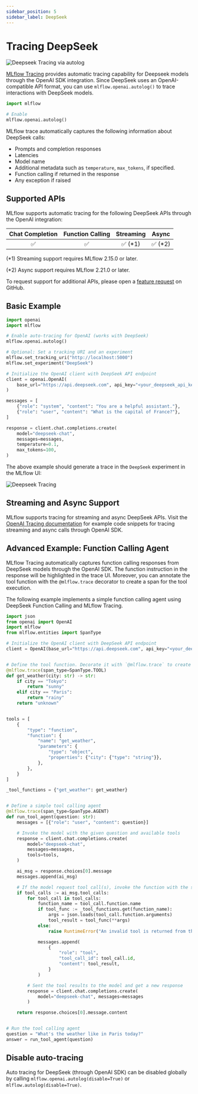 ```yaml
---
sidebar_position: 5
sidebar_label: DeepSeek
---
```


# Tracing DeepSeek

![Deepseek Tracing via autolog](/images/llms/deepseek/deepseek-tracing-agent.png)


[MLflow Tracing](../) provides automatic tracing capability for Deepseek models through the OpenAI SDK integration. Since DeepSeek uses an OpenAI-compatible API format, you can use `mlflow.openai.autolog()` to trace interactions with DeepSeek models.

```python
import mlflow

# Enable
mlflow.openai.autolog()
```

MLflow trace automatically captures the following information about DeepSeek calls:
- Prompts and completion responses
- Latencies
- Model name
- Additional metadata such as `temperature`, `max_tokens`, if specified.
- Function calling if returned in the response
- Any exception if raised


## Supported APIs

MLflow supports automatic tracing for the following DeepSeek APIs through the OpenAI integration:

| Chat Completion | Function Calling | Streaming | Async |
|:--:|:--:|:--:|:--:|
|✅|✅|✅ (*1)|✅ (*2)|

(*1) Streaming support requires MLflow 2.15.0 or later.

(*2) Async support requires MLflow 2.21.0 or later.

To request support for additional APIs, please open a [feature request](https://github.com/mlflow/mlflow/issues/new?assignees=&labels=enhancement&projects=&template=feature_request_template.yaml) on GitHub.

## Basic Example

```python
import openai
import mlflow

# Enable auto-tracing for OpenAI (works with DeepSeek)
mlflow.openai.autolog()

# Optional: Set a tracking URI and an experiment
mlflow.set_tracking_uri("http://localhost:5000")
mlflow.set_experiment("DeepSeek")

# Initialize the OpenAI client with DeepSeek API endpoint
client = openai.OpenAI(
    base_url="https://api.deepseek.com", api_key="<your_deepseek_api_key>"
)

messages = [
    {"role": "system", "content": "You are a helpful assistant."},
    {"role": "user", "content": "What is the capital of France?"},
]

response = client.chat.completions.create(
    model="deepseek-chat",
    messages=messages,
    temperature=0.1,
    max_tokens=100,
)
```

The above example should generate a trace in the `DeepSeek` experiment in the MLflow UI:

![Deepseek Tracing](/images/llms/deepseek/deepseek-tracing.png)

## Streaming and Async Support

MLflow supports tracing for streaming and async DeepSeek APIs. Visit the [OpenAI Tracing documentation](openai) for example code snippets for tracing streaming and async calls through OpenAI SDK.

## Advanced Example: Function Calling Agent

MLflow Tracing automatically captures function calling responses from DeepSeek models through the OpenAI SDK. The function instruction in the response will be highlighted in the trace UI. Moreover, you can annotate the tool function with the `@mlflow.trace` decorator to create a span for the tool execution.

The following example implements a simple function calling agent using DeepSeek Function Calling and MLflow Tracing.

```python
import json
from openai import OpenAI
import mlflow
from mlflow.entities import SpanType

# Initialize the OpenAI client with DeepSeek API endpoint
client = OpenAI(base_url="https://api.deepseek.com", api_key="<your_deepseek_api_key>")


# Define the tool function. Decorate it with `@mlflow.trace` to create a span for its execution.
@mlflow.trace(span_type=SpanType.TOOL)
def get_weather(city: str) -> str:
    if city == "Tokyo":
        return "sunny"
    elif city == "Paris":
        return "rainy"
    return "unknown"


tools = [
    {
        "type": "function",
        "function": {
            "name": "get_weather",
            "parameters": {
                "type": "object",
                "properties": {"city": {"type": "string"}},
            },
        },
    }
]

_tool_functions = {"get_weather": get_weather}


# Define a simple tool calling agent
@mlflow.trace(span_type=SpanType.AGENT)
def run_tool_agent(question: str):
    messages = [{"role": "user", "content": question}]

    # Invoke the model with the given question and available tools
    response = client.chat.completions.create(
        model="deepseek-chat",
        messages=messages,
        tools=tools,
    )

    ai_msg = response.choices[0].message
    messages.append(ai_msg)

    # If the model request tool call(s), invoke the function with the specified arguments
    if tool_calls := ai_msg.tool_calls:
        for tool_call in tool_calls:
            function_name = tool_call.function.name
            if tool_func := _tool_functions.get(function_name):
                args = json.loads(tool_call.function.arguments)
                tool_result = tool_func(**args)
            else:
                raise RuntimeError("An invalid tool is returned from the assistant!")

            messages.append(
                {
                    "role": "tool",
                    "tool_call_id": tool_call.id,
                    "content": tool_result,
                }
            )

        # Sent the tool results to the model and get a new response
        response = client.chat.completions.create(
            model="deepseek-chat", messages=messages
        )

    return response.choices[0].message.content


# Run the tool calling agent
question = "What's the weather like in Paris today?"
answer = run_tool_agent(question)
```

## Disable auto-tracing

Auto tracing for DeepSeek (through OpenAI SDK) can be disabled globally by calling `mlflow.openai.autolog(disable=True)` or `mlflow.autolog(disable=True)`.